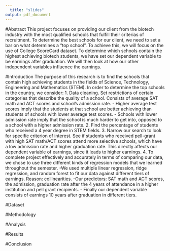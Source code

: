 ```yaml
---
  title: "slides"
output: pdf_document
---
```

#Abstract
This project focuses on providing our client from the biotech industry with the most qualified schools that fulfill their criterias of recruitment. To determine the best schools for our client, we need to set a bar on what determines a "top school". To achieve this, we will focus on the use of College ScoreCard dataset. To determine which schools contain the highest achieving biotech students, we have set our dependent variable to be earnings after graduation. We will then look at how our other independent variables influence the earnings.

#Introduction
The purpose of this research is to find the schools that contain high achieving students in the fields of Science, Technology, Engineering and Mathematics (STEM). In order to determine the top schools in the country, we consider: 
1. Data cleaning. Set restrictions of certain categories that describe the quality of a school. Consists of average SAT math and ACT scores and school’s admission rate. 
- Higher average test scores imply that the students at that school are better achieving than students of schools with lower average test scores. 
- Schools with lower admission rate imply that the school is much harder to get into, opposed to a school with a higher admission rate.
2. Find the percentage of students who received a 4 year degree in STEM fields. 
3. Narrow our search to look for specific criterion of interest. See if students who received pell-grant with high SAT math/ACT scores attend more selective schools, which have a low admission rate and higher graduation rate. This directly affects our dependent variable of earnings, since it leads to higher earnings. 
4. To complete project effectively and accurately in terms of comparing our data, we chose to use three different kinds of regression models that we learned throughout the semester. 
-We used multiple linear regression, ridge regression, and random forest to fit our data against different tiers of earnings. Reason: collinearities. 
-Our predictors: SAT math and ACT scores, the admission, graduation rate after the 4 years of attendance in a higher institution and pell grant recipients. 
- Finally our dependent variable consists of earnings 10 years after graduation in different tiers.


#Dataset


#Methodology

#Analysis

#Results

#Conclusion 